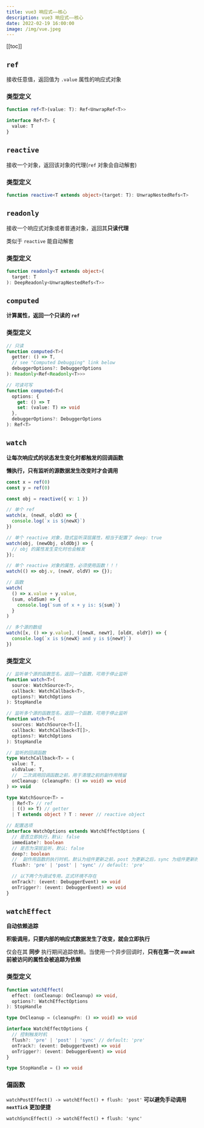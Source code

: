 ```yaml
---
title: vue3 响应式——核心
description: vue3 响应式——核心
date: 2022-02-19 16:00:00
image: /img/vue.jpeg
---
```


[[toc]]

## `ref`

接收任意值，返回值为 `.value` 属性的响应式对象

### 类型定义

```ts
function ref<T>(value: T): Ref<UnwrapRef<T>>

interface Ref<T> {
  value: T
}
```

## `reactive`

接收一个对象，返回该对象的代理(`ref` 对象会自动解套)

### 类型定义

```ts
function reactive<T extends object>(target: T): UnwrapNestedRefs<T>
```

## `readonly`

接收一个响应式对象或者普通对象，返回其**只读代理**

类似于 `reactive` 能自动解套

### 类型定义

```ts
function readonly<T extends object>(
  target: T
): DeepReadonly<UnwrapNestedRefs<T>>
```

## `computed`

**计算属性，返回一个只读的 `ref`**

### 类型定义

```ts
// 只读
function computed<T>(
  getter: () => T,
  // see "Computed Debugging" link below
  debuggerOptions?: DebuggerOptions
): Readonly<Ref<Readonly<T>>>

// 可读可写
function computed<T>(
  options: {
    get: () => T
    set: (value: T) => void
  },
  debuggerOptions?: DebuggerOptions
): Ref<T>
```

## `watch`

**让每次响应式的状态发生变化时都触发的回调函数**

**懒执行，只有监听的源数据发生改变时才会调用**

```ts
const x = ref(0)
const y = ref(0)

const obj = reactive({ v: 1 })

// 单个 ref
watch(x, (newX, oldX) => {
  console.log(`x is ${newX}`)
})

// 单个 reactive 对象，隐式监听深层属性，相当于配置了 deep: true
watch(obj, (newObj, oldObj) => {
  // obj 的属性发生变化时也会触发
});

// 单个 reactive 对象的属性，必须使用函数！！！
watch(() => obj.v, (newV, oldV) => {});

// 函数
watch(
  () => x.value + y.value,
  (sum, oldSum) => {
    console.log(`sum of x + y is: ${sum}`)
  }
)

// 多个源的数组
watch([x, () => y.value], ([newX, newY], [oldX, oldY]) => {
  console.log(`x is ${newX} and y is ${newY}`)
})
```

### 类型定义

```ts
// 监听单个源的函数签名，返回一个函数，可用于停止监听
function watch<T>(
  source: WatchSource<T>,
  callback: WatchCallback<T>,
  options?: WatchOptions
): StopHandle

// 监听多个源的函数签名，返回一个函数，可用于停止监听
function watch<T>(
  sources: WatchSource<T>[],
  callback: WatchCallback<T[]>,
  options?: WatchOptions
): StopHandle

// 监听的回调函数
type WatchCallback<T> = (
  value: T,
  oldValue: T,
  //  二次调用回调函数之前，用于清理之前的副作用残留
  onCleanup: (cleanupFn: () => void) => void
) => void

type WatchSource<T> =
  | Ref<T> // ref
  | (() => T) // getter
  | T extends object ? T : never // reactive object

// 配置选项
interface WatchOptions extends WatchEffectOptions {
  // 是否立即执行，默认: false
  immediate?: boolean
  // 是否为深层监听，默认: false
  deep?: boolean
  //  副作用函数的执行时机，默认为组件更新之前，post 为更新之后，sync 为组件更新的同时
  flush?: 'pre' | 'post' | 'sync' // default: 'pre'

  // 以下两个为调试专用，正式环境不存在
  onTrack?: (event: DebuggerEvent) => void
  onTrigger?: (event: DebuggerEvent) => void
}
```

## `watchEffect`

**自动依赖追踪**

**积极调用，只要内部的响应式数据发生了改变，就会立即执行**

<Alert type="info">仅会在其 **同步** 执行期间追踪依赖。当使用一个异步回调时，**只有在第一次 await 前被访问的属性会被追踪为依赖**</Alert>

### 类型定义

```ts
function watchEffect(
  effect: (onCleanup: OnCleanup) => void,
  options?: WatchEffectOptions
): StopHandle

type OnCleanup = (cleanupFn: () => void) => void

interface WatchEffectOptions {
  // 控制触发时机
  flush?: 'pre' | 'post' | 'sync' // default: 'pre'
  onTrack?: (event: DebuggerEvent) => void
  onTrigger?: (event: DebuggerEvent) => void
}

type StopHandle = () => void
```

### 偏函数

`watchPostEffect() -> watchEffect() + flush: 'post'` **可以避免手动调用 `nextTick` 更加便捷**

`watchSyncEffect() -> watchEffect() + flush: 'sync'`